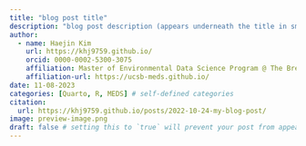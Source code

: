 ```yaml
---
title: "blog post title"
description: "blog post description (appears underneath the title in smaller text) which is included on the listing page"
author:
  - name: Haejin Kim
    url: https://khj9759.github.io/
    orcid: 0000-0002-5300-3075
    affiliation: Master of Environmental Data Science Program @ The Bren School (UCSB) & The National Center for Ecological Analysis & Synthesis
    affiliation-url: https://ucsb-meds.github.io/ 
date: 11-08-2023
categories: [Quarto, R, MEDS] # self-defined categories
citation: 
  url: https://khj9759.github.io/posts/2022-10-24-my-blog-post/ 
image: preview-image.png
draft: false # setting this to `true` will prevent your post from appearing on your listing page until you're ready!
---
```

